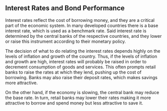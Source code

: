 ## Interest Rates and Bond Performance

Interest rates reflect the cost of borrowing money, and they are a critical part of the economic system. In many developed countries there is a base interest rate, which is used as a benchmark rate. Said interest rate is determined by the central banks of the respective countries, and they lower or raise this instrument according to their monetary policy.

The decision of what to do relating the interest rates depends highly on the levels of inflation and growth of the country. Thus, if the levels of inflation and growth are high, interest rates will probably be raised in order to decrement consumption of goods and services. This often prompts retail banks to raise the rates at which they lend, pushing up the cost of borrowing. Banks may also raise their deposit rates, which makes savings more attractive.

On the other hand, if the economy is slowing, the central bank may reduce the base rate. In turn, retail banks may lower their rates making it more attractive to borrow and spend money but less attractive to save it.